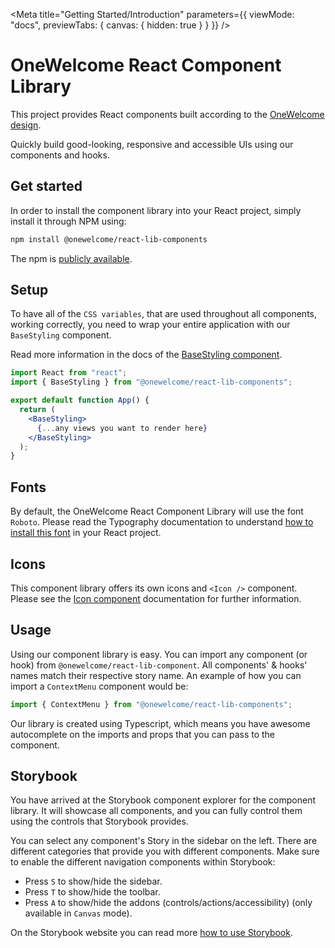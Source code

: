 
<Meta
  title="Getting Started/Introduction"
  parameters={{
    viewMode: "docs",
    previewTabs: {
      canvas: { hidden: true }
    }
  }}
/>

# OneWelcome React Component Library

This project provides React components built according to the [OneWelcome design](https://xd.adobe.com/view/1f7161d7-5ade-4e54-bb3d-6e4aa3a1d1a0-4a22/grid/).

Quickly build good-looking, responsive and accessible UIs using our components and hooks.

## Get started

In order to install the component library into your React project, simply install it through NPM using:

```bash
npm install @onewelcome/react-lib-components
```

The npm is [publicly available](https://www.npmjs.com/package/@onewelcome/react-lib-components).

## Setup

To have all of the `CSS variables`, that are used throughout all components, working correctly, you need to wrap your entire application with our `BaseStyling` component.

Read more information in the docs of the [BaseStyling component](/docs/components-layout-basestyling--docs).

```jsx
import React from "react";
import { BaseStyling } from "@onewelcome/react-lib-components";

export default function App() {
  return (
    <BaseStyling>
      {...any views you want to render here}
    </BaseStyling>
  );
}
```

## Fonts

By default, the OneWelcome React Component Library will use the font `Roboto`. Please read the Typography documentation to understand [how to install this font](/docs/components-data-display-typography--typography) in your React project.

## Icons

This component library offers its own icons and `<Icon />` component. Please see the [Icon component](/docs/components-data-display-icon--icon) documentation for further information.

## Usage

Using our component library is easy. You can import any component (or hook) from `@onewelcome/react-lib-component`. All components' & hooks' names match their respective story name. An example of how you can import a `ContextMenu` component would be:

```jsx
import { ContextMenu } from "@onewelcome/react-lib-components";
```

Our library is created using Typescript, which means you have awesome autocomplete on the imports and props that you can pass to the component.

## Storybook

You have arrived at the Storybook component explorer for the component library. It will showcase all components, and you can fully control them using the controls that Storybook provides.

You can select any component's Story in the sidebar on the left. There are different categories that provide you with different components.
Make sure to enable the different navigation components within Storybook:

- Press `S` to show/hide the sidebar.
- Press `T` to show/hide the toolbar.
- Press `A` to show/hide the addons (controls/actions/accessibility) (only available in `Canvas` mode).

On the Storybook website you can read more [how to use Storybook](https://storybook.js.org/docs/react/get-started/browse-stories).
